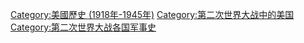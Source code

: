 [[Category:美國歷史_(1918年-1945年)|Category:美國歷史 (1918年-1945年)]]
[[Category:第二次世界大战中的美国|Category:第二次世界大战中的美国]]
[[Category:第二次世界大战各国军事史|Category:第二次世界大战各国军事史]]